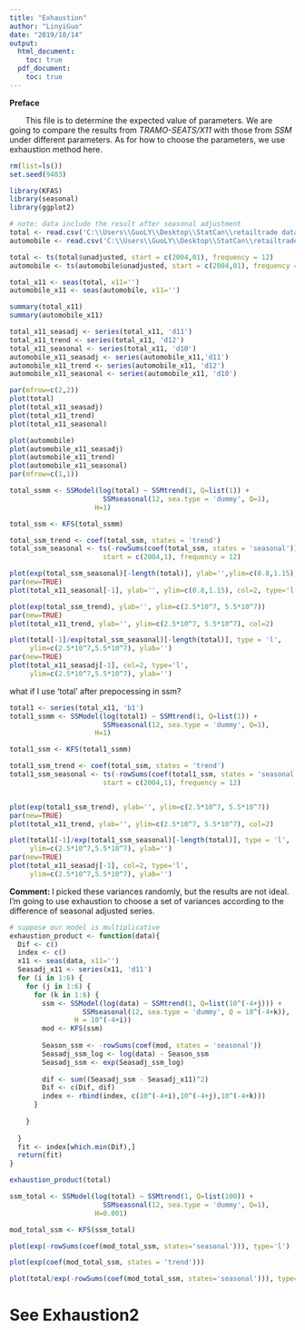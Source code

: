 ```yaml
---
title: "Exhaustion"
author: "LinyiGuo"
date: "2019/10/14"
output: 
  html_document:
    toc: true
  pdf_document:
    toc: true
---
```


**Preface**

&emsp;&emsp;This file is to determine the expected value of parameters. We are going to compare the results from *TRAMO-SEATS/X11* with those from *SSM* under different parameters. As for how to choose the parameters, we use exhaustion method here.


```r
rm(list=ls())
set.seed(9483)
```
```r
library(KFAS)
library(seasonal)
library(ggplot2)
```


```r
# note: data include the result after seasonal adjustment
total <- read.csv('C:\\Users\\GuoLY\\Desktop\\StatCan\\retailtrade data\\total.csv')
automobile <- read.csv('C:\\Users\\GuoLY\\Desktop\\StatCan\\retailtrade data\\automobile.csv')
```

```r
total <- ts(total$unadjusted, start = c(2004,01), frequency = 12)
automobile <- ts(automobile$unadjusted, start = c(2004,01), frequency = 12)
```

```r
total_x11 <- seas(total, x11='')
automobile_x11 <- seas(automobile, x11='')

summary(total_x11)
summary(automobile_x11)
```

```r
total_x11_seasadj <- series(total_x11, 'd11')
total_x11_trend <- series(total_x11, 'd12')
total_x11_seasonal <- series(total_x11, 'd10')
automobile_x11_seasadj <- series(automobile_x11,'d11')
automobile_x11_trend <- series(automobile_x11, 'd12')
automobile_x11_seasonal <- series(automobile_x11, 'd10')
```

```r
par(mfrow=c(2,2))
plot(total)
plot(total_x11_seasadj)
plot(total_x11_trend)
plot(total_x11_seasonal)

plot(automobile)
plot(automobile_x11_seasadj)
plot(automobile_x11_trend)
plot(automobile_x11_seasonal)
par(mfrow=c(1,1))
```


```r
total_ssmm <- SSModel(log(total) ~ SSMtrend(1, Q=list(1)) + 
                       SSMseasonal(12, sea.type = 'dummy', Q=1), 
                     H=1)

total_ssm <- KFS(total_ssmm)
```

```r
total_ssm_trend <- coef(total_ssm, states = 'trend')
total_ssm_seasonal <- ts(-rowSums(coef(total_ssm, states = 'seasonal')),
                       start = c(2004,1), frequency = 12)
```

```r
plot(exp(total_ssm_seasonal)[-length(total)], ylab='',ylim=c(0.8,1.15), type='l')
par(new=TRUE)
plot(total_x11_seasonal[-1], ylab='', ylim=c(0.8,1.15), col=2, type='l')

```
```r
plot(exp(total_ssm_trend), ylab='', ylim=c(2.5*10^7, 5.5*10^7))
par(new=TRUE)
plot(total_x11_trend, ylab='', ylim=c(2.5*10^7, 5.5*10^7), col=2)
```

```r
plot(total[-1]/exp(total_ssm_seasonal)[-length(total)], type = 'l',
     ylim=c(2.5*10^7,5.5*10^7), ylab='')
par(new=TRUE)
plot(total_x11_seasadj[-1], col=2, type='l',
     ylim=c(2.5*10^7,5.5*10^7), ylab='')
```

what if I use 'total' after prepocessing in ssm? 

```r
total1 <- series(total_x11, 'b1')
total1_ssmm <- SSModel(log(total1) ~ SSMtrend(1, Q=list(1)) + 
                       SSMseasonal(12, sea.type = 'dummy', Q=1), 
                     H=1)

total1_ssm <- KFS(total1_ssmm)
```
```r
total1_ssm_trend <- coef(total_ssm, states = 'trend')
total1_ssm_seasonal <- ts(-rowSums(coef(total1_ssm, states = 'seasonal')),
                       start = c(2004,1), frequency = 12)


plot(exp(total1_ssm_trend), ylab='', ylim=c(2.5*10^7, 5.5*10^7))
par(new=TRUE)
plot(total_x11_trend, ylab='', ylim=c(2.5*10^7, 5.5*10^7), col=2)

plot(total1[-1]/exp(total1_ssm_seasonal)[-length(total)], type = 'l',
     ylim=c(2.5*10^7,5.5*10^7), ylab='')
par(new=TRUE)
plot(total_x11_seasadj[-1], col=2, type='l',
     ylim=c(2.5*10^7,5.5*10^7), ylab='')
```


**Comment: ** I picked these variances randomly, but the results are not ideal. I'm going to use exhaustion to choose a set of variances according to the difference of seasonal adjusted series.

```r
# suppose our model is multiplicative
exhaustion_product <- function(data){
  Dif <- c()
  index <- c()
  x11 <- seas(data, x11='')
  Seasadj_x11 <- series(x11, 'd11')
  for (i in 1:6) {
    for (j in 1:6) {
      for (k in 1:6) {
        ssm <- SSModel(log(data) ~ SSMtrend(1, Q=list(10^(-4+j))) + 
                  SSMseasonal(12, sea.type = 'dummy', Q = 10^(-4+k)),
                H = 10^(-4+i))
        mod <- KFS(ssm)
        
        Season_ssm <- -rowSums(coef(mod, states = 'seasonal'))
        Seasadj_ssm_log <- log(data) - Season_ssm
        Seasadj_ssm <- exp(Seasadj_ssm_log)
        
        dif <- sum((Seasadj_ssm - Seasadj_x11)^2)
        Dif <- c(Dif, dif)
        index <- rbind(index, c(10^(-4+i),10^(-4+j),10^(-4+k)))
      }
      
    }
    
  }
  fit <- index[which.min(Dif),]
  return(fit)
}
```

```r
exhaustion_product(total)
```

```r
ssm_total <- SSModel(log(total) ~ SSMtrend(1, Q=list(100)) + 
                       SSMseasonal(12, sea.type = 'dummy', Q=1), 
                     H=0.001)

mod_total_ssm <- KFS(ssm_total)

plot(exp(-rowSums(coef(mod_total_ssm, states='seasonal'))), type='l')

plot(exp(coef(mod_total_ssm, states = 'trend')))

plot(total/exp(-rowSums(coef(mod_total_ssm, states='seasonal'))), type='l')

```

# See Exhaustion2

